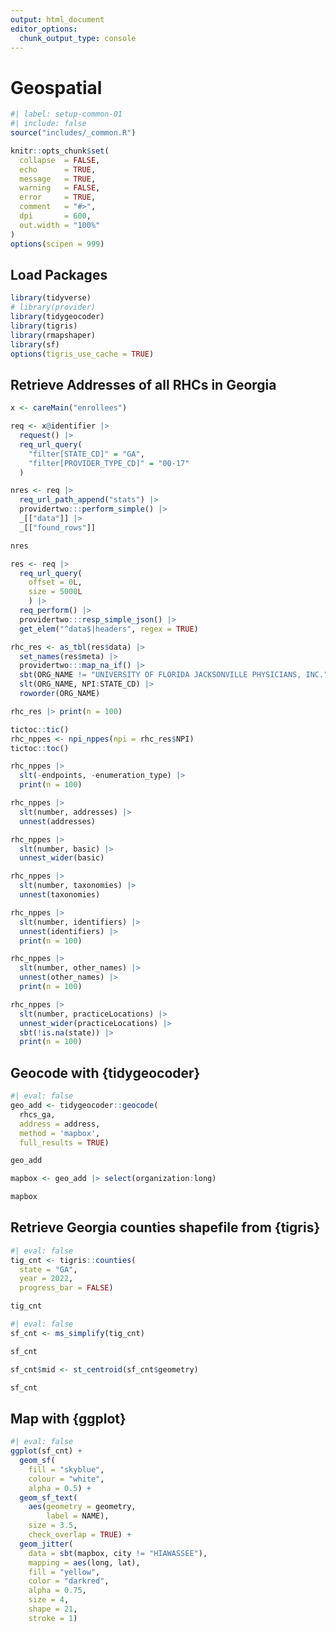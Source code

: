 ```yaml
---
output: html_document
editor_options: 
  chunk_output_type: console
---
```

# Geospatial {#sec-demogeo}

```r
#| label: setup-common-01
#| include: false
source("includes/_common.R")

knitr::opts_chunk$set(
  collapse  = FALSE,
  echo      = TRUE, 
  message   = TRUE, 
  warning   = FALSE,
  error     = TRUE,
  comment   = "#>",
  dpi       = 600, 
  out.width = "100%"
)
options(scipen = 999)
```

## Load Packages

```r
library(tidyverse)
# library(provider)
library(tidygeocoder)
library(tigris)
library(rmapshaper)
library(sf)
options(tigris_use_cache = TRUE)
```

## Retrieve Addresses of all RHCs in Georgia

```r
x <- careMain("enrollees")

req <- x@identifier |> 
  request() |> 
  req_url_query(
    "filter[STATE_CD]" = "GA",
    "filter[PROVIDER_TYPE_CD]" = "00-17"
  )

nres <- req |> 
  req_url_path_append("stats") |>
  providertwo:::perform_simple() |> 
  _[["data"]] |> 
  _[["found_rows"]]

nres

res <- req |> 
  req_url_query(
    offset = 0L,
    size = 5000L
    ) |> 
  req_perform() |> 
  providertwo:::resp_simple_json() |> 
  get_elem("^data$|headers", regex = TRUE)

rhc_res <- as_tbl(res$data) |> 
  set_names(res$meta) |> 
  providertwo:::map_na_if() |> 
  sbt(ORG_NAME != "UNIVERSITY OF FLORIDA JACKSONVILLE PHYSICIANS, INC.") |>
  slt(ORG_NAME, NPI:STATE_CD) |>
  roworder(ORG_NAME)

rhc_res |> print(n = 100)
```


```r
tictoc::tic()
rhc_nppes <- npi_nppes(npi = rhc_res$NPI)
tictoc::toc()

rhc_nppes |> 
  slt(-endpoints, -enumeration_type) |> 
  print(n = 100)

rhc_nppes |> 
  slt(number, addresses) |> 
  unnest(addresses)

rhc_nppes |> 
  slt(number, basic) |> 
  unnest_wider(basic)

rhc_nppes |> 
  slt(number, taxonomies) |> 
  unnest(taxonomies)

rhc_nppes |> 
  slt(number, identifiers) |> 
  unnest(identifiers) |> 
  print(n = 100)

rhc_nppes |> 
  slt(number, other_names) |> 
  unnest(other_names) |> 
  print(n = 100)

rhc_nppes |> 
  slt(number, practiceLocations) |> 
  unnest_wider(practiceLocations) |> 
  sbt(!is.na(state)) |> 
  print(n = 100)
```

## Geocode with {tidygeocoder}

```r
#| eval: false
geo_add <- tidygeocoder::geocode(
  rhcs_ga,
  address = address,
  method = 'mapbox', 
  full_results = TRUE)

geo_add

mapbox <- geo_add |> select(organization:long)

mapbox
```

## Retrieve Georgia counties shapefile from {tigris}

```r
#| eval: false
tig_cnt <- tigris::counties(
  state = "GA",
  year = 2022,
  progress_bar = FALSE)

tig_cnt
```


```r
#| eval: false
sf_cnt <- ms_simplify(tig_cnt)

sf_cnt

sf_cnt$mid <- st_centroid(sf_cnt$geometry)

sf_cnt
```

## Map with {ggplot}

```r
#| eval: false
ggplot(sf_cnt) +
  geom_sf(
    fill = "skyblue",
    colour = "white",
    alpha = 0.5) +
  geom_sf_text(
    aes(geometry = geometry, 
        label = NAME),
    size = 3.5,
    check_overlap = TRUE) +
  geom_jitter(
    data = sbt(mapbox, city != "HIAWASSEE"),
    mapping = aes(long, lat),
    fill = "yellow",
    color = "darkred",
    alpha = 0.75,
    size = 4,
    shape = 21,
    stroke = 1)
```

